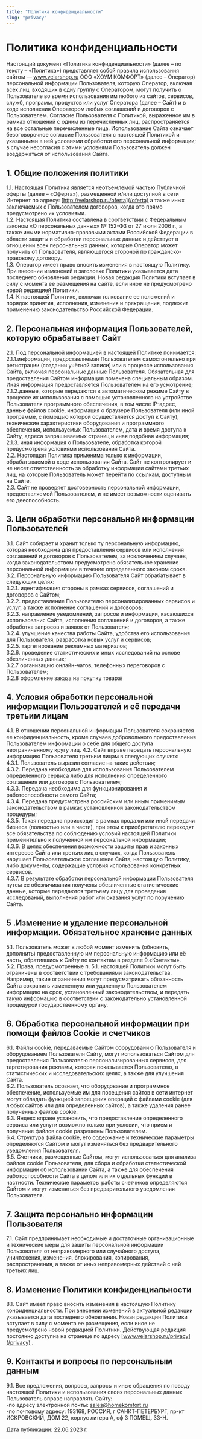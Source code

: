 ```yaml
---
title: "Политика конфиденциальности"
slug: "privacy"
---
```


# Политика конфиденциальности

Настоящий документ «Политика конфиденциальности» (далее – по тексту – «Политика») представляет собой правила использования сайтом — www.velarshop.ru ООО «ХОУМ КОМФОРТ» (далее – Оператор) персональной информации Пользователя, которую Оператор, включая всех лиц, входящих в одну группу с Оператором, могут получить о Пользователе во время использования им любого из сайтов, сервисов, служб, программ, продуктов или услуг Оператора (далее – Сайт) и в ходе исполнения Оператором любых соглашений и договоров с Пользователем. Согласие Пользователя с Политикой, выраженное им в рамках отношений с одним из перечисленных лиц, распространяется на все остальные перечисленные лица.
Использование Сайта означает безоговорочное согласие Пользователя с настоящей Политикой и указанными в ней условиями обработки его персональной информации; в случае несогласия с этими условиями Пользователь должен воздержаться от использования Сайта.

## 1. Общие положения политики

1.1. Настоящая Политика является неотъемлемой частью Публичной оферты (далее – «Оферта»), размещенной и/или доступной в сети Интернет по адресу: [http://velarshop.ru/oferta](/oferta) а также иных заключаемых с Пользователем договоров, когда это прямо предусмотрено их условиями.\
1.2. Настоящая Политика составлена в соответствии с Федеральным законом «О персональных данных» № 152-ФЗ от 27 июля 2006 г., а также иными нормативно-правовыми актами Российской Федерации в области защиты и обработки персональных данных и действует в отношении всех персональных данных, которые Оператор может получить от Пользователя, являющегося стороной по гражданско-правовому договору.\
1.3. Оператор имеет право вносить изменения в настоящую Политику. При внесении изменений в заголовке Политики указывается дата последнего обновления редакции. Новая редакция Политики вступает в силу с момента ее размещения на сайте, если иное не предусмотрено новой редакцией Политики.\
1.4. К настоящей Политике, включая толкование ее положений и порядок принятия, исполнения, изменения и прекращения, подлежит применению законодательство Российской Федерации.

## 2. Персональная информация Пользователей, которую обрабатывает Сайт

2.1. Под персональной информацией в настоящей Политике понимается:\
2.1.1.информация, предоставляемая Пользователем самостоятельно при регистрации (создании учётной записи) или в процессе использования Сайта, включая персональные данные Пользователя. Обязательная для предоставления Сайтом информация помечена специальным образом. Иная информация предоставляется Пользователем на его усмотрение;\
2.1.2.данные, которые передаются в автоматическом режиме Сайту в процессе их использования с помощью установленного на устройстве Пользователя программного обеспечения, в том числе IP-адрес, данные файлов cookie, информация о браузере Пользователя (или иной программе, с помощью которой осуществляется доступ к Сайту), технические характеристики оборудования и программного обеспечения, используемых Пользователем, дата и время доступа к Сайту, адреса запрашиваемых страниц и иная подобная информация;\
2.1.3. иная информация о Пользователе, обработка которой предусмотрена условиями использования Сайта.\
2.2. Настоящая Политика применима только к информации, обрабатываемой в ходе использования Сайта. Сайт не контролирует и не несет ответственность за обработку информации сайтами третьих лиц, на которые Пользователь может перейти по ссылкам, доступным на Сайте.\
2.3. Сайт не проверяет достоверность персональной информации, предоставляемой Пользователем, и не имеет возможности оценивать его дееспособность.

## 3. Цели обработки персональной информации Пользователей

3.1. Сайт собирает и хранит только ту персональную информацию, которая необходима для предоставления сервисов или исполнения соглашений и договоров с Пользователем, за исключением случаев, когда законодательством предусмотрено обязательное хранение персональной информации в течение определенного законом срока.\
3.2. Персональную информацию Пользователя Сайт обрабатывает в следующих целях:\
3.2.1. идентификация стороны в рамках сервисов, соглашений и договоров с Сайтом;\
3.2.2. предоставление Пользователю персонализированных сервисов и услуг, а также исполнение соглашений и договоров;\
3.2.3. направление уведомлений, запросов и информации, касающихся использования Сайта, исполнения соглашений и договоров, а также обработка запросов и заявок от Пользователя;\
3.2.4. улучшение качества работы Сайта, удобства его использования для Пользователя, разработка новых услуг и сервисов;\
3.2.5. таргетирование рекламных материалов;\
3.2.6. проведение статистических и иных исследований на основе обезличенных данных;\
3.2.7 организацию онлайн-чатов, телефонных переговоров с Пользователем;\
3.2.8 оформление заказа на покупку товара\

## 4. Условия обработки персональной информации Пользователей и её передачи третьим лицам

4.1. В отношении персональной информации Пользователя сохраняется ее конфиденциальность, кроме случаев добровольного предоставления Пользователем информации о себе для общего доступа неограниченному кругу лиц.
4.2. Сайт вправе передать персональную информацию Пользователя третьим лицам в следующих случаях:\
4.3.1. Пользователь выразил согласие на такие действия;\
4.3.2. Передача необходима для использования Пользователем определенного сервиса либо для исполнения определенного соглашения или договора с Пользователем;\
4.3.3. Передача необходима для функционирования и работоспособности самого Сайта;\
4.3.4. Передача предусмотрена российским или иным применимым законодательством в рамках установленной законодательством процедуры;\
4.3.5. Такая передача происходит в рамках продажи или иной передачи бизнеса (полностью или в части), при этом к приобретателю переходят все обязательства по соблюдению условий настоящей Политики применительно к полученной им персональной информации;\
4.3.6. В целях обеспечения возможности защиты прав и законных интересов Сайта или третьих лиц в случаях, когда Пользователь нарушает Пользовательское соглашение Сайта, настоящую Политику, либо документы, содержащие условия использования конкретных сервисов.\
4.3.7. В результате обработки персональной информации Пользователя путем ее обезличивания получены обезличенные статистические данные, которые передаются третьему лицу для проведения исследований, выполнения работ или оказания услуг по поручению Сайта.

## 5 .Изменение и удаление персональной информации. Обязательное хранение данных

5.1. Пользователь может в любой момент изменить (обновить, дополнить) предоставленную им персональную информацию или её часть, обратившись к Сайту по контактам в разделе 9.«Контакты».\
5.2. Права, предусмотренные п. 5.1. настоящей Политики могут быть ограничены в соответствии с требованиями законодательства. Например, такие ограничения могут предусматривать обязанность Сайта сохранить измененную или удаленную Пользователем информацию на срок, установленный законодательством, и передать такую информацию в соответствии с законодательно установленной процедурой государственному органу.

## 6. Обработка персональной информации при помощи файлов Cookie и счетчиков

6.1. Файлы cookie, передаваемые Сайтом оборудованию Пользователя и оборудованием Пользователя Сайту, могут использоваться Сайтом для предоставления Пользователю персонализированных сервисов, для таргетирования рекламы, которая показывается Пользователю, в статистических и исследовательских целях, а также для улучшения Сайта.\
6.2. Пользователь осознает, что оборудование и программное обеспечение, используемые им для посещения сайтов в сети интернет могут обладать функцией запрещения операций с файлами cookie (для любых сайтов или для определенных сайтов), а также удаления ранее полученных файлов cookie.\
6.3. Яндекс вправе установить, что предоставление определенного сервиса или услуги возможно только при условии, что прием и получение файлов cookie разрешены Пользователем.\
6.4. Структура файла cookie, его содержание и технические параметры определяются Сайтом и могут изменяться без предварительного уведомления Пользователя.\
6.5. Счетчики, размещенные Сайтом, могут использоваться для анализа файлов cookie Пользователя, для сбора и обработки статистической информации об использовании Сайта, а также для обеспечения работоспособности Сайта в целом или их отдельных функций в частности. Технические параметры работы счетчиков определяются Сайтом и могут изменяться без предварительного уведомления Пользователя.

## 7. Защита персонально информации Пользователя

7.1. Сайт предпринимает необходимые и достаточные организационные и технические меры для защиты персональной информации Пользователя от неправомерного или случайного доступа, уничтожения, изменения, блокирования, копирования, распространения, а также от иных неправомерных действий с ней третьих лиц.

## 8. Изменение Политики конфиденциальности

8.1. Сайт имеет право вносить изменения в настоящую Политику конфиденциальности. При внесении изменений в актуальной редакции указывается дата последнего обновления. Новая редакция Политики вступает в силу с момента ее размещения, если иное не предусмотрено новой редакцией Политики. Действующая редакция постоянно доступна на странице по адресу [www.velarshop.ru/privacy](/privacy) .

## 9. Контакты и вопросы по персональным данным

9.1. Все предложения, вопросы, запросы и иные обращения по поводу настоящей Политики и использования своих персональных данных Пользователь вправе направлять Сайту:\
-по адресу электронной почты: sales@homekomfort.ru\
-по почтовому адресу: 193168, РОССИЯ, г САНКТ-ПЕТЕРБУРГ, пр-кт ИСКРОВСКИЙ, ДОМ 22, корпус литера А, оф 3 ПОМЕЩ. 33-Н.

Дата публикации: 22.06.2023 г.
